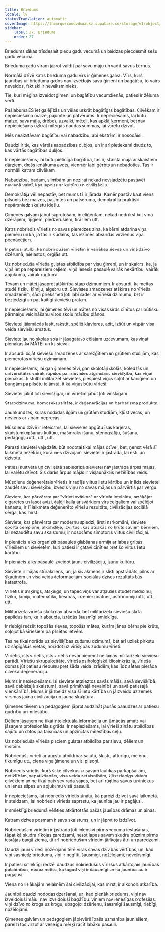 ```yaml
---
title: Briedums
locale: lv
statusTranslation: automatic
coverImage: https://lhvmrqwrcowdvduuaukz.supabase.co/storage/v1/object/public/strapi-uploads/small_cover-educacion-fundamental.webp-2d51a7828a2b1309555be27f7e2a61a0.webp
sidebar:
    label: 27. Briedums
    order: 27
---
```

Briedums sākas trīsdesmit piecu gadu vecumā un beidzas piecdesmit sešu gadu vecumā.

Brieduma gadu vīram jāprot valdīt pār savu māju un vadīt savus bērnus.

Normālā dzīvē katrs brieduma gadu vīrs ir ģimenes galva. Vīrs, kurš jaunības un brieduma gados nav izveidojis savu ģimeni un bagātību, to vairs neveidos, faktiski ir neveiksminieks.

Tie, kuri mēģina izveidot ģimeni un bagātību vecumdienās, patiesi ir žēluma vērti.

Pašlabuma ES iet galējībās un vēlas uzkrāt bagātīgas bagātības. Cilvēkam ir nepieciešama maize, pajumte un patvērums. Ir nepieciešams, lai būtu maize, sava māja, drēbes, uzvalki, mēteļi, kas apklāj ķermeni, bet nav nepieciešams uzkrāt milzīgas naudas summas, lai varētu dzīvot.

Mēs neaizstāvam bagātību vai nabadzību, abi ekstrēmi ir nosodāmi.

Daudzi ir tie, kas vārtās nabadzības dubļos, un ir arī pietiekami daudz to, kas vārtās bagātības dubļos.

Ir nepieciešams, lai būtu pieticīga bagātība, tas ir, skaista māja ar skaistiem dārziem, drošs ienākumu avots, vienmēr labi ģērbts un nebadoties. Tas ir normāli katram cilvēkam.

Nabadzībai, badam, slimībām un neziņai nekad nevajadzētu pastāvēt nevienā valstī, kas lepojas ar kultūru un civilizāciju.

Demokrātija vēl nepastāv, bet mums tā ir jārada. Kamēr pastāv kaut viens pilsonis bez maizes, pajumtes un patvēruma, demokrātija praktiski nepārsniedz skaistu ideālu.

Ģimenes galvām jābūt saprotošām, inteliģentām, nekad nedrīkst būt vīna dzērājiem, rijīgiem, piedzērušiem, tirāniem utt.

Katrs nobriedis vīrietis no savas pieredzes zina, ka bērni atdarina viņa piemēru un ka, ja tas ir kļūdains, tas iezīmēs absurdus virzienus viņa pēcnācējiem.

Ir patiesi stulbi, ka nobriedušam vīrietim ir vairākas sievas un viņš dzīvo dzērumā, mielastos, orgijās utt.

Uz nobrieduša vīrieša gulstas atbildība par visu ģimeni, un ir skaidrs, ka, ja viņš iet pa nepareiziem ceļiem, viņš ienesīs pasaulē vairāk nekārtību, vairāk apjukuma, vairāk rūgtuma.

Tēvam un mātei jāsaprot atšķirība starp dzimumiem. Ir absurdi, ka meitas studē fiziku, ķīmiju, algebru utt. Sievietes smadzenes atšķiras no vīrieša smadzenēm, šādi priekšmeti ļoti labi sader ar vīriešu dzimumu, bet ir bezjēdzīgi un pat kaitīgi sieviešu prātam.

Ir nepieciešams, lai ģimenes tēvi un mātes no visas sirds cīnītos par būtisku pārmaiņu veicināšanu visos skolu mācību plānos.

Sievietei jāiemācās lasīt, rakstīt, spēlēt klavieres, adīt, izšūt un vispār visa veida sieviešu amatus.

Sieviete jau no skolas sola ir jāsagatavo cēlajam uzdevumam, kas viņai pienākas kā MĀTEI un kā sievai.

Ir absurdi bojāt sieviešu smadzenes ar sarežģītiem un grūtiem studijām, kas piemērotas vīriešu dzimumam.

Ir nepieciešams, lai gan ģimenes tēvi, gan skolotāji skolās, koledžās un universitātēs vairāk rūpētos par sievietes atgriešanu sievišķībā, kas viņai pienākas. Ir stulbi militarizēt sievietes, piespiest viņas soļot ar karogiem un bungām pa pilsētu ielām tā, it kā viņas būtu vīrieši.

Sievietei jābūt ļoti sievišķīgai, un vīrietim jābūt ļoti vīrišķīgam.

Starpdzimums, homoseksualitāte, ir deģenerācijas un barbarisma produkts.

Jaunkundzes, kuras nododas ilgām un grūtām studijām, kļūst vecas, un neviens ar viņām neprecās.

Mūsdienu dzīvē ir ieteicams, lai sievietes apgūtu īsas karjeras, skaistumkopšanas kultūru, mašīnrakstīšanu, stenogrāfiju, šūšanu, pedagoģiju utt., utt., utt.

Parasti sievietei vajadzētu būt nodotai tikai mājas dzīvei, bet, ņemot vērā šī laikmeta nežēlību, kurā mēs dzīvojam, sievietei ir jāstrādā, lai ēstu un dzīvotu.

Patiesi kultivētā un civilizētā sabiedrībā sievietei nav jāstrādā ārpus mājas, lai varētu dzīvot. Šis darbs ārpus mājas ir visļaunākais nežēlības veids.

Mūsdienu deģenerētais vīrietis ir radījis viltus lietu kārtību un ir licis sievietei zaudēt savu sievišķību, izvedis viņu no savas mājas un pārvērtis par vergu.

Sieviete, kas pārvērsta par "vīrieti svārkos" ar vīrieša intelektu, smēķējot cigaretes un lasot avīzi, daļēji kaila ar svārkiem virs ceļgaliem vai spēlējot kanastu, ir šī laikmeta deģenerēto vīriešu rezultāts, civilizācijas sociālā sērga, kas mirst.

Sieviete, kas pārvērsta par modernu spiedzi, ārsti narkomāni, sieviete sporta čempione, alkoholiķe, izvirtusi, kas atsakās no krūts saviem bērniem, lai nezaudētu savu skaistumu, ir nosodāms simptoms viltus civilizācijai.

Ir pienācis laiks organizēt pasaules glābšanas armiju ar labas gribas vīriešiem un sievietēm, kuri patiesi ir gatavi cīnīties pret šo viltus lietu kārtību.

Ir pienācis laiks pasaulē izveidot jaunu civilizāciju, jaunu kultūru.

Sieviete ir mājas stūrakmens, un, ja šis akmens ir slikti apstrādāts, pilns ar šķautnēm un visa veida deformācijām, sociālās dzīves rezultāts būs katastrofa.

Vīrietis ir atšķirīgs, atšķirīgs, un tāpēc viņš var atļauties studēt medicīnu, fiziku, ķīmiju, matemātiku, tiesības, inženierzinātnes, astronomiju utt., utt., utt.

Militarizēta vīriešu skola nav absurda, bet militarizēta sieviešu skola papildus tam, ka ir absurda, izrādās šausmīgi smieklīga.

Ir riebīgi redzēt topošās sievas, topošās mātes, kurām jānes bērns pie krūts, soļojot kā vīriešiem pa pilsētas ietvēm.

Tas ne tikai norāda uz sievišķības zudumu dzimumā, bet arī uzliek pirkstu uz sāpīgākās vietas, norādot uz vīrišķības zudumu vīrietī.

Vīrietis, īsts vīrietis, īsts vīrietis nevar pieņemt ne lāmas militarizētu sieviešu parādi. Vīriešu skrupulozitāte, vīrieša psiholoģiskā idiosinkrāzija, vīrieša domas jūt patiesu riebumu pret šāda veida izrādēm, kas līdz sātam pierāda cilvēka deģenerāciju.

Mums ir nepieciešams, lai sieviete atgrieztos savās mājās, savā sievišķībā, savā dabiskajā skaistumā, savā primitīvajā nevainībā un savā patiesajā vienkāršībā. Mums ir jāizbeidz visa šī lietu kārtība un jāizveido uz zemes virsmas jauna civilizācija un jauna skulptūra.

Ģimenes tēviem un pedagogiem jāprot audzināt jaunās paaudzes ar patiesu gudrību un mīlestību.

Dēliem jāsaņem ne tikai intelektuāla informācija un jāmācās amats vai jāsaņem profesionālais grāds. Ir nepieciešams, lai vīrieši zinātu atbildības sajūtu un dotos pa taisnības un apzinātas mīlestības ceļu.

Uz nobrieduša vīrieša pleciem gulstas atbildība par sievu, dēliem un meitām.

Nobriedušu vīrieti ar augstu atbildības sajūtu, šķīstu, atturīgu, mērenu, tikumīgu utt., ciena viņa ģimene un visi pilsoņi.

Nobriedis vīrietis, kurš šokē cilvēkus ar savām laulības pārkāpšanām, netiklībām, nepatikšanām, visa veida netaisnībām, kļūst riebīgs visiem cilvēkiem un ne tikai pats sev rada sāpes, bet arī rūgtina savus tuviniekus un ienes sāpes un apjukumu visā pasaulē.

Ir nepieciešams, lai nobriedis vīrietis zinātu, kā pareizi dzīvot savā laikmetā. Ir steidzami, lai nobriedis vīrietis saprastu, ka jaunība jau ir pagājusi.

Ir smieklīgi briedumā vēlēties atkārtot tās pašas jaunības drāmas un ainas.

Katram dzīves posmam ir savs skaistums, un ir jāprot to izdzīvot.

Nobriedušam vīrietim ir jāstrādā ļoti intensīvi pirms vecuma iestāšanās, tāpat kā skudra rīkojas paredzami, nesot lapas savam skudru pūznim pirms iestājas bargā ziema, tā arī nobriedušam vīrietim jārīkojas ātri un paredzami.

Daudzi jauni vīrieši nožēlojami tērē visas savas dzīvības vērtības, un, kad viņi sasniedz briedumu, viņi ir neglīti, šausmīgi, nožēlojami, neveiksmīgi.

Ir patiesi smieklīgi redzēt daudzus nobriedušus vīriešus atkārtojam jaunības palaidnības, neapzinoties, ka tagad viņi ir šausmīgi un ka jaunība jau ir pagājusi.

Viena no lielākajām nelaimēm šai civilizācijai, kas mirst, ir alkohola atkarība.

Jaunībā daudzi nododas dzeršanai, un, kad pienāk briedums, viņi nav izveidojuši māju, nav izveidojuši bagātību, viņiem nav ienesīgas profesijas, viņi dzīvo no kroga uz krogu, ubagojot dzērienu, šausmīgi šausmīgi, riebīgi, nožēlojami.

Ģimenes galvām un pedagogiem jāpievērš īpaša uzmanība jauniešiem, pareizi tos virzot ar veselīgu mērķi radīt labāku pasauli.

